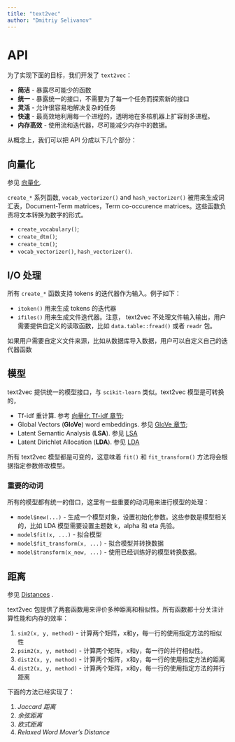 ```yaml
---
title: "text2vec"
author: "Dmitriy Selivanov"
---
```


<!--# API-->

# API

<!--Goals which we aimed to achieve as a result of development of `text2vec`:-->

<!--* **Concise** - expose as few functions as possible;
* **Consistent** - expose unified interfaces, no need to explore new interface for each task;
* **Flexible** - allow to easily solve complex tasks;
* **Fast** - maximize efficiency per single thread, transparently scale to multiple threads on multicore machines;
* **Memory efficient** - use streams and iterators, not keep data in RAM if possible.-->


为了实现下面的目标，我们开发了 `text2vec`：

+ **简洁** - 暴露尽可能少的函数
+ **统一** - 暴露统一的接口，不需要为了每一个任务而探索新的接口
+ **灵活** - 允许很容易地解决复杂的任务
+ **快速** - 最高效地利用每一个进程的，透明地在多核机器上扩容到多进程。
+ **内存高效** - 使用流和迭代器，尽可能减少内存中的数据。


<!--Conceptually we can divide API into several pieces:-->

从概念上，我们可以把 API 分成以下几个部分：

## 向量化

参见 [向量化](vectorization.html).

`create_*` 系列函数, `vocab_vectorizer()`  and `hash_vectorizer()` 被用来生成词汇表，Document-Term matrices，Term co-occurence matrices。这些函数负责将文本转换为数字的形式。

<!-- are made to create vocabularies, Document-Term matrices and Term co-occurence matrices. Simply this family of functions is in charge of converting text into numeric form. Main functions are: -->

* `create_vocabulary()`;
* `create_dtm()`;
* `create_tcm()`;
* `vocab_vectorizer()`, `hash_vectorizer()`.

## I/O 处理

<!-- All functions from `create_*` family work with **iterators** over tokens as input. Good examples for creation of such iterators are: -->

所有 `create_*` 函数支持 tokens 的迭代器作为输入。例子如下：

<!-- * `itoken()` for creation iterator over tokens; -->
<!-- * `ifiles()` for creation iterator over files. Note that text2vec doesn't handle I/O, users should provide their own reader function (`data.table::fread()` and functions from `readr` package usually are good choices). -->

* `itoken()` 用来生成 tokens 的迭代器
* `ifiles()` 用来生成文件迭代器。注意， text2vec 不处理文件输入输出，用户需要提供自定义的读取函数，比如 `data.table::fread()` 或者 `readr` 包。

<!-- Once user needs some custom source (for example data stream from some RDBMS), he/she just needs to create correct iterator over tokens. -->

如果用户需要自定义文件来源，比如从数据库导入数据，用户可以自定义自己的迭代器函数

##  模型

<!-- text2vec provides unified interface for models, which is inspired by `scikit-learn` interface. Models in text2vec are mostly *transformers* - they transform Document-Term matrix. Models include: -->

text2vec 提供统一的模型接口，与  `scikit-learn`  类似。text2vec 模型是可转换的，

<!-- * Tf-idf reweighting. See [Tf-idf in vectorization](vectorization.html#tf-idf) section;
* Global Vectors (**GloVe**) word embeddings. See [Word Embeddings](glove.html) section;
* Latent Semantic Analysis (**LSA**). See [LSA](topic_modeling.html#latent_semantic_analysis) section;
* Latent Dirichlet Allocation (**LDA**). See [LDA](topic_modeling.html#latent_dirichlet_allocation) section. -->

* Tf-idf 重计算. 参考 [向量化 Tf-idf 章节](vectorization.html#tf-idf);
* Global Vectors (**GloVe**) word embeddings. 参见 [GloVe 章节](glove.html);
* Latent Semantic Analysis (**LSA**).  参见 [LSA](topic_modeling.html#latent_semantic_analysis)
* Latent Dirichlet Allocation (**LDA**). 参见 [LDA](topic_modeling.html#latent_dirichlet_allocation)

<!-- **All text2vec models are mutable! This means that `fit()` and `fit_transform()` methods change model which was provided as argument.** -->

所有  text2vec 模型都是可变的，这意味着 `fit()` 和 `fit_transform()` 方法将会根据指定参数修改模型。

### 重要的动词

<!-- All models have unified interface. User should only remember few verbs for models manipulation: -->

所有的模型都有统一的借口，这里有一些重要的动词用来进行模型的处理：

<!-- * `model$new(...)` - create model object, set up initial parameters for model. This is model-specific. For example for LDA it can be number of topics $K$, alpha($\alpha$) and eta($\eta$) priors;
* `model$fit(x, ...)` - fits model to data;
* `model$fit_transform(x, ...)` - fits model to data and then transforms data with fitted model;
* `model$transform(x_new, ...)` - transforms new data with pretrained model. -->

* `model$new(...)` - 生成一个模型对象，设置初始化参数。这些参数是模型相关的，比如 LDA 模型需要设置主题数 k，alpha 和 eta 先验。
* `model$fit(x, ...)` - 拟合模型
* `model$fit_transform(x, ...)` - 拟合模型并转换数据
* `model$transform(x_new, ...)` - 使用已经训练好的模型转换数据。

## 距离

参见 [Distances](distances.html) .

<!-- text2vec package provides 2 set of functions for measuring various distances/similarity in a unified way. All methods are written with special attention to computational performance and memory efficiency. -->

text2vec 包提供了两套函数用来评价多种距离和相似性。所有函数都十分关注计算性能和内存的效率：

1. `sim2(x, y, method)` - 计算两个矩阵，x和y，每一行的使用指定方法的相似性
1. `psim2(x, y, method)` - 计算两个矩阵，x和y，每一行的并行相似性。
1. `dist2(x, y, method)` - 计算两个矩阵，x和y，每一行的使用指定方法的距离
1. `dist2(x, y, method)` - 计算两个矩阵，x和y，每一行的使用指定方法的并行距离

下面的方法已经实现了：

1. *Jaccard 距离*
1. *余弦距离*
1. *欧式距离*
1. *Relaxed Word Mover's Distance*
